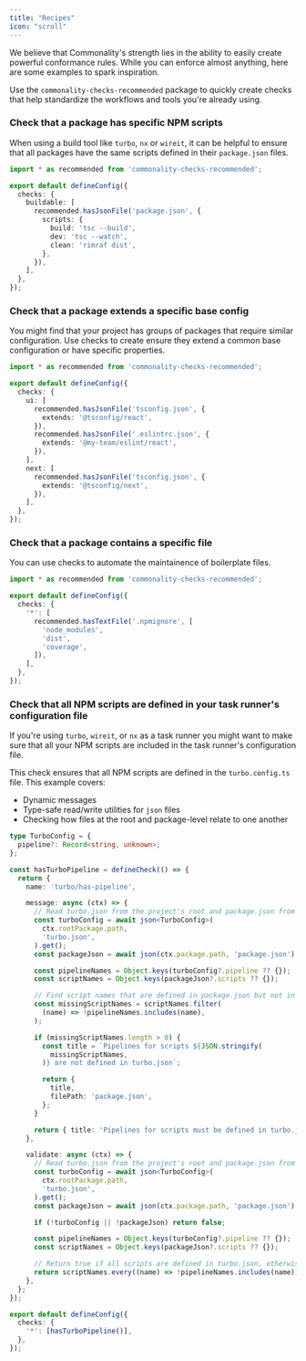 ```yaml
---
title: "Recipes"
icon: "scroll"
---
```



We believe that Commonality's strength lies in the ability to easily create powerful conformance rules.
While you can enforce almost anything, here are some examples to spark inspiration.

Use the `commonality-checks-recommended` package to quickly create checks that help standardize the workflows and tools you're already using.

### Check that a package has specific NPM scripts

When using a build tool like `turbo`, `nx` or `wireit`, it can be helpful to ensure that all packages have the same scripts defined in their `package.json` files.

```ts commonality.config.ts
import * as recommended from 'commonality-checks-recommended';

export default defineConfig({
  checks: {
    buildable: [
      recommended.hasJsonFile('package.json', {
        scripts: {
          build: 'tsc --build',
          dev: 'tsc --watch',
          clean: 'rimraf dist',
        },
      }),
    ],
  },
});
```

### Check that a package extends a specific base config

You might find that your project has groups of packages that require similar configuration.
Use checks to create ensure they extend a common base configuration or have specific properties.

```ts commonality.config.ts
import * as recommended from 'commonality-checks-recommended';

export default defineConfig({
  checks: {
    ui: [
      recommended.hasJsonFile('tsconfig.json', {
        extends: '@tsconfig/react',
      }),
      recommended.hasJsonFile('.eslintrc.json', {
        extends: '@my-team/eslint/react',
      }),
    ],
    next: [
      recommended.hasJsonFile('tsconfig.json', {
        extends: '@tsconfig/next',
      }),
    ],
  },
});
```

### Check that a package contains a specific file

You can use checks to automate the maintainence of boilerplate files.

```ts commonality.config.ts
import * as recommended from 'commonality-checks-recommended';

export default defineConfig({
  checks: {
    '*': [
      recommended.hasTextFile('.npmignore', [
        'node_modules',
        'dist',
        'coverage',
      ]),
    ],
  },
});
```

### Check that all NPM scripts are defined in your task runner's configuration file

If you're using `turbo`, `wireit`, or `nx` as a task runner you might want to make sure that all your NPM scripts are included in the task runner's configuration file.

This check ensures that all NPM scripts are defined in the `turbo.config.ts` file.
This example covers:

- Dynamic messages
- Type-safe read/write utilities for `json` files
- Checking how files at the root and package-level relate to one another

```ts commonality.config.ts
type TurboConfig = {
  pipeline?: Record<string, unknown>;
};

const hasTurboPipeline = defineCheck(() => {
  return {
    name: 'turbo/has-pipeline',

    message: async (ctx) => {
      // Read turbo.json from the project's root and package.json from the package's root
      const turboConfig = await json<TurboConfig>(
        ctx.rootPackage.path,
        'turbo.json',
      ).get();
      const packageJson = await json(ctx.package.path, 'package.json').get();

      const pipelineNames = Object.keys(turboConfig?.pipeline ?? {});
      const scriptNames = Object.keys(packageJson?.scripts ?? {});

      // Find script names that are defined in package.json but not in turbo.json
      const missingScriptNames = scriptNames.filter(
        (name) => !pipelineNames.includes(name),
      );

      if (missingScriptNames.length > 0) {
        const title = `Pipelines for scripts ${JSON.stringify(
          missingScriptNames,
        )} are not defined in turbo.json`;

        return {
          title,
          filePath: 'package.json',
        };
      }

      return { title: 'Pipelines for scripts must be defined in turbo.json' };
    },

    validate: async (ctx) => {
      // Read turbo.json from the project's root and package.json from the package's root
      const turboConfig = await json<TurboConfig>(
        ctx.rootPackage.path,
        'turbo.json',
      ).get();
      const packageJson = await json(ctx.package.path, 'package.json').get();

      if (!turboConfig || !packageJson) return false;

      const pipelineNames = Object.keys(turboConfig?.pipeline ?? {});
      const scriptNames = Object.keys(packageJson?.scripts ?? {});

      // Return true if all scripts are defined in turbo.json, otherwise return false
      return scriptNames.every((name) => !pipelineNames.includes(name));
    },
  };
});

export default defineConfig({
  checks: {
    '*': [hasTurboPipeline()],
  },
});
```
